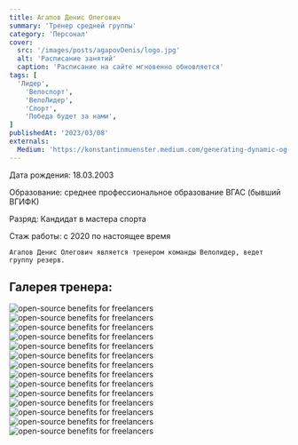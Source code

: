 ```yaml
---
title: Агапов Денис Олегович
summary: 'Тренер средней группы'
category: 'Персонал'
cover:
  src: '/images/posts/agapovDenis/logo.jpg'
  alt: 'Расписание занятий'
  caption: 'Расписание на сайте мгновенно обновляется'
tags: [
  'Лидер',
    'Велоспорт',
    'ВелоЛидер',
    'Спорт',
    'Победа будет за нами',
]
publishedAt: '2023/03/08'
externals:
  Medium: 'https://konstantinmuenster.medium.com/generating-dynamic-og-images-for-your-blog-with-vercel-og-1b5f940f6fb3'
---
```


<Callout>
  Дата рождения: 18.03.2003

  Образование: среднее профессиональное образование ВГАС (бывший ВГИФК)

  Разряд: Кандидат в мастера спорта

  Стаж работы: с 2020 по настоящее время 
</Callout>

<Callout>

    Агапов Денис Олегович является тренером команды Велолидер, ведет группу резерв.

</Callout>

## Галерея тренера:

<Image
  src="/images/posts/agapovDenis/1.jpg"
  alt="open-source benefits for freelancers"
/>
<Image
  src="/images/posts/agapovDenis/2.jpg"
  alt="open-source benefits for freelancers"
/>
<Image
  src="/images/posts/agapovDenis/3.jpg"
  alt="open-source benefits for freelancers"
/>
<Image
  src="/images/posts/agapovDenis/4.jpg"
  alt="open-source benefits for freelancers"
/>
<Image
  src="/images/posts/agapovDenis/5.jpg"
  alt="open-source benefits for freelancers"
/>
<Image
  src="/images/posts/agapovDenis/6.jpg"
  alt="open-source benefits for freelancers"
/>
<Image
  src="/images/posts/agapovDenis/7.jpg"
  alt="open-source benefits for freelancers"
/>
<Image
  src="/images/posts/agapovDenis/8.jpg"
  alt="open-source benefits for freelancers"
/>
<Image
  src="/images/posts/agapovDenis/9.jpg"
  alt="open-source benefits for freelancers"
/>
<Image
  src="/images/posts/agapovDenis/10.jpg"
  alt="open-source benefits for freelancers"
/>
<Image
  src="/images/posts/agapovDenis/11.jpg"
  alt="open-source benefits for freelancers"
/>
<Image
  src="/images/posts/agapovDenis/12.jpg"
  alt="open-source benefits for freelancers"
/>
<Image
  src="/images/posts/agapovDenis/13.jpg"
  alt="open-source benefits for freelancers"
/>
<Image
  src="/images/posts/agapovDenis/14.jpg"
  alt="open-source benefits for freelancers"
/>